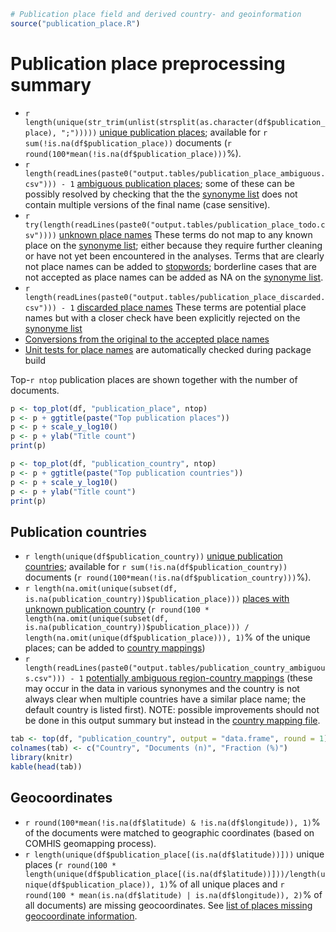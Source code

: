 ```r
# Publication place field and derived country- and geoinformation
source("publication_place.R")
```

# Publication place preprocessing summary

 * `r length(unique(str_trim(unlist(strsplit(as.character(df$publication_place), ";")))))` [unique publication places](output.tables/publication_place_accepted.csv); available for `r sum(!is.na(df$publication_place))` documents (`r round(100*mean(!is.na(df$publication_place)))`%).
 * `r length(readLines(paste0("output.tables/publication_place_ambiguous.csv"))) - 1` [ambiguous publication places](output.tables/publication_place_ambiguous.csv); some of these can be possibly resolved by checking that the the [synonyme list](https://github.com/COMHIS/fennica/blob/master/inst/extdata/PublicationPlaceSynonymes.csv) does not contain multiple versions of the final name (case sensitive). 
 * `r try(length(readLines(paste0("output.tables/publication_place_todo.csv"))))` [unknown place names](output.tables/publication_place_todo.csv) These terms do not map to any known place on the [synonyme list](https://github.com/COMHIS/fennica/blob/master/inst/extdata/PublicationPlaceSynonymes.csv); either because they require further cleaning or have not yet been encountered in the analyses. Terms that are clearly not place names can be added to [stopwords](inst/extdata/stopwords_for_place.csv); borderline cases that are not accepted as place names can be added as NA on the [synonyme list](https://github.com/COMHIS/fennica/blob/master/inst/extdata/PublicationPlaceSynonymes.csv).
 * `r length(readLines(paste0("output.tables/publication_place_discarded.csv"))) - 1` [discarded place names](output.tables/publication_place_discarded.csv) These terms are potential place names but with a closer check have been explicitly rejected on the [synonyme list](https://github.com/COMHIS/fennica/blob/master/inst/extdata/PublicationPlaceSynonymes.csv)
 * [Conversions from the original to the accepted place names](output.tables/publication_place_conversion_nontrivial.csv) 
 * [Unit tests for place names](https://github.com/COMHIS/fennica/blob/master/inst/extdata/tests_place.csv) are automatically checked during package build

Top-`r ntop` publication places are shown together with the number of documents.

```r
p <- top_plot(df, "publication_place", ntop)
p <- p + ggtitle(paste("Top publication places"))
p <- p + scale_y_log10()
p <- p + ylab("Title count")
print(p)

p <- top_plot(df, "publication_country", ntop)
p <- p + ggtitle(paste("Top publication countries"))
p <- p + scale_y_log10()
p <- p + ylab("Title count")
print(p)
```


## Publication countries	

 * `r length(unique(df$publication_country))` [unique publication countries](output.tables/publication_country_accepted.csv); available for `r sum(!is.na(df$publication_country))` documents (`r round(100*mean(!is.na(df$publication_country)))`%).
 * `r length(na.omit(unique(subset(df, is.na(publication_country))$publication_place)))` [places with unknown publication country](output.tables/publication_place_missingcountry.csv) (`r round(100 * length(na.omit(unique(subset(df, is.na(publication_country))$publication_place))) / length(na.omit(unique(df$publication_place))), 1)`% of the unique places; can be added to [country mappings](https://github.com/COMHIS/fennica/blob/master/inst/extdata/reg2country.csv))
 * `r length(readLines(paste0("output.tables/publication_country_ambiguous.csv"))) - 1` [potentially ambiguous region-country mappings](output.tables/publication_country_ambiguous.csv) (these may occur in the data in various synonymes and the country is not always clear when multiple countries have a similar place name; the default country is listed first). NOTE: possible improvements should not be done in this output summary but instead in the [country mapping file](https://github.com/COMHIS/fennica/blob/master/inst/examples/reg2country.csv).

```r
tab <- top(df, "publication_country", output = "data.frame", round = 1)
colnames(tab) <- c("Country", "Documents (n)", "Fraction (%)")
library(knitr)
kable(head(tab))
```


## Geocoordinates

 * `r round(100*mean(!is.na(df$latitude) & !is.na(df$longitude)), 1)`% of the documents were matched to geographic coordinates (based on COMHIS geomapping process).
 * `r length(unique(df$publication_place[(is.na(df$latitude))]))` unique places (`r round(100 * length(unique(df$publication_place[(is.na(df$latitude))]))/length(unique(df$publication_place)), 1)`% of all unique places and `r round(100 * mean(is.na(df$latitude) | is.na(df$longitude)), 2)`% of all documents) are missing geocoordinates. See [list of places missing geocoordinate information](output.tables/absentgeocoordinates.csv).
 

